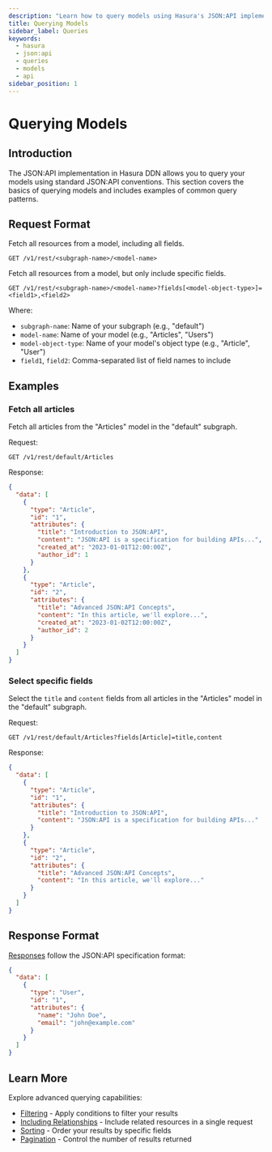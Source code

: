 ```yaml
---
description: "Learn how to query models using Hasura's JSON:API implementation"
title: Querying Models
sidebar_label: Queries
keywords:
  - hasura
  - json:api
  - queries
  - models
  - api
sidebar_position: 1
---
```


# Querying Models

## Introduction

The JSON:API implementation in Hasura DDN allows you to query your models using standard JSON:API conventions. This
section covers the basics of querying models and includes examples of common query patterns.

## Request Format

Fetch all resources from a model, including all fields.

```http
GET /v1/rest/<subgraph-name>/<model-name>
```

Fetch all resources from a model, but only include specific fields.

```http
GET /v1/rest/<subgraph-name>/<model-name>?fields[<model-object-type>]=<field1>,<field2>
```

Where:

- `subgraph-name`: Name of your subgraph (e.g., "default")
- `model-name`: Name of your model (e.g., "Articles", "Users")
- `model-object-type`: Name of your model's object type (e.g., "Article", "User")
- `field1`, `field2`: Comma-separated list of field names to include

## Examples

### Fetch all articles

Fetch all articles from the "Articles" model in the "default" subgraph.

Request:

```http
GET /v1/rest/default/Articles
```

Response:

```json
{
  "data": [
    {
      "type": "Article",
      "id": "1",
      "attributes": {
        "title": "Introduction to JSON:API",
        "content": "JSON:API is a specification for building APIs...",
        "created_at": "2023-01-01T12:00:00Z",
        "author_id": 1
      }
    },
    {
      "type": "Article",
      "id": "2",
      "attributes": {
        "title": "Advanced JSON:API Concepts",
        "content": "In this article, we'll explore...",
        "created_at": "2023-01-02T12:00:00Z",
        "author_id": 2
      }
    }
  ]
}
```

### Select specific fields

Select the `title` and `content` fields from all articles in the "Articles" model in the "default" subgraph.

Request:

```http
GET /v1/rest/default/Articles?fields[Article]=title,content
```

Response:

```json
{
  "data": [
    {
      "type": "Article",
      "id": "1",
      "attributes": {
        "title": "Introduction to JSON:API",
        "content": "JSON:API is a specification for building APIs..."
      }
    },
    {
      "type": "Article",
      "id": "2",
      "attributes": {
        "title": "Advanced JSON:API Concepts",
        "content": "In this article, we'll explore..."
      }
    }
  ]
}
```

## Response Format

[Responses](https://jsonapi.org/format/#fetching-resources-responses) follow the JSON:API specification format:

```json
{
  "data": [
    {
      "type": "User",
      "id": "1",
      "attributes": {
        "name": "John Doe",
        "email": "john@example.com"
      }
    }
  ]
}
```

## Learn More

Explore advanced querying capabilities:

- [Filtering](/json-api/queries/filters.mdx) - Apply conditions to filter your results
- [Including Relationships](/json-api/queries/relationships.mdx) - Include related resources in a single request
- [Sorting](/json-api/queries/sorting.mdx) - Order your results by specific fields
- [Pagination](/json-api/queries/pagination.mdx) - Control the number of results returned
